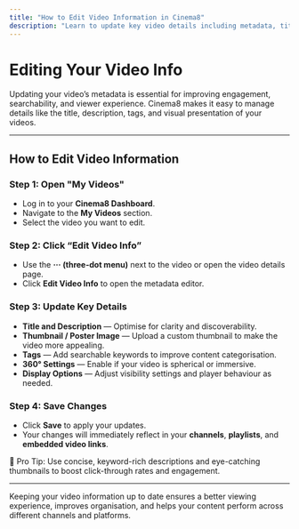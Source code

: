 ---
title: "How to Edit Video Information in Cinema8"
description: "Learn to update key video details including metadata, titles, and descriptions to improve discoverability and engagement. Visit Cinema8."
---


# Editing Your Video Info

Updating your video’s metadata is essential for improving engagement, searchability, and viewer experience. Cinema8 makes it easy to manage details like the title, description, tags, and visual presentation of your videos.

---

## How to Edit Video Information

<Steps>

### Step 1: Open "My Videos"

- Log in to your **Cinema8 Dashboard**.
- Navigate to the **My Videos** section.
- Select the video you want to edit.

### Step 2: Click “Edit Video Info”

- Use the **··· (three-dot menu)** next to the video or open the video details page.
- Click **Edit Video Info** to open the metadata editor.

### Step 3: Update Key Details

- **Title and Description** — Optimise for clarity and discoverability.
- **Thumbnail / Poster Image** — Upload a custom thumbnail to make the video more appealing.
- **Tags** — Add searchable keywords to improve content categorisation.
- **360° Settings** — Enable if your video is spherical or immersive.
- **Display Options** — Adjust visibility settings and player behaviour as needed.

### Step 4: Save Changes

- Click **Save** to apply your updates.
- Your changes will immediately reflect in your **channels**, **playlists**, and **embedded video links**.

</Steps>

<Callout type="info">
🎯 Pro Tip: Use concise, keyword-rich descriptions and eye-catching thumbnails to boost click-through rates and engagement.
</Callout>

---

Keeping your video information up to date ensures a better viewing experience, improves organisation, and helps your content perform across different channels and platforms.
